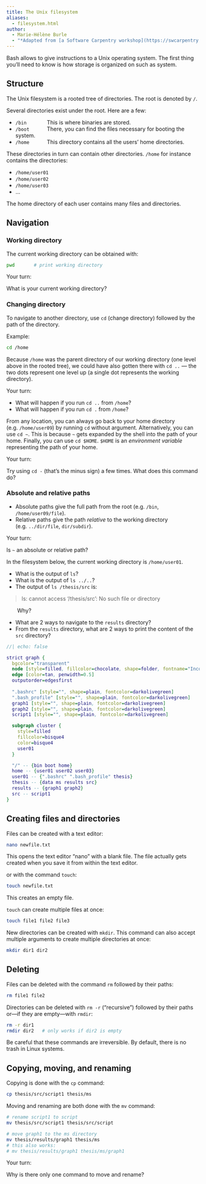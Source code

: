 ```yaml
---
title: The Unix filesystem
aliases:
  - filesystem.html
author:
  - Marie-Hélène Burle
  - "*Adapted from [a Software Carpentry workshop](https://swcarpentry.github.io/shell-novice/index.html)*"
---
```


:::{.def}

Bash allows to give instructions to a Unix operating system. The first thing you'll need to know is how storage is organized on such as system.

:::

## Structure

The Unix filesystem is a rooted tree of directories. The root is denoted by `/`.

Several directories exist under the root. Here are a few:

- `/bin` &emsp;&emsp;&emsp;&ensp;This is where binaries are stored.
- `/boot` &emsp;&emsp;&emsp;There, you can find the files necessary for booting the system.
- `/home` &emsp;&emsp;&emsp;This directory contains all the users' home directories.

These directories in turn can contain other directories. `/home` for instance contains the directories:

- `/home/user01`
- `/home/user02`
- `/home/user03`
- ...

The home directory of each user contains many files and directories.

## Navigation

### Working directory

The current working directory can be obtained with:

```.bash
pwd		  # print working directory
```

:::{.exo}

:::{.yourturn}

Your turn:

:::

What is your current working directory?

:::

### Changing directory

To navigate to another directory, use `cd` (change directory) followed by the path of the directory.

:::{.example}

Example:

:::

```.bash
cd /home
```

Because `/home` was the parent directory of our working directory (one level above in the rooted tree), we could have also gotten there with `cd ..` — the two dots represent one level up (a single dot represents the working directory).

:::{.exo}

:::{.yourturn}

Your turn:

:::

- What will happen if you run `cd ..` from `/home`?
- What will happen if you run `cd .` from `/home`?

:::

From any location, you can always go back to your home directory (e.g. `/home/user09`) by running `cd` without argument. Alternatively, you can use `cd ~`. This is because `~` gets expanded by the shell into the path of your home. Finally, you can use `cd $HOME`. `$HOME` is an *environment variable* representing the path of your home.

:::{.exo}

:::{.yourturn}

Your turn:

:::

Try using `cd -` (that's the minus sign) a few times. What does this command do?

:::

### Absolute and relative paths

- Absolute paths give the full path from the root (e.g. `/bin`, `/home/user09/file`).
- Relative paths give the path *relative* to the working directory (e.g. `../dir/file`, `dir/subdir`).

:::{.exo}

:::{.yourturn}

Your turn:

:::

Is `~` an absolute or relative path?

:::

:::{.exo}

In the filesystem below, the current working directory is `/home/user01`.

- What is the output of `ls`?
- What is the output of `ls ../..`?
- The output of `ls /thesis/src` is:

>ls: cannot access '/thesis/src': No such file or directory

&emsp;&emsp;Why?

- What are 2 ways to navigate to the `results` directory?
- From the `results` directory, what are 2 ways to print the content of the `src` directory?

```dot
//| echo: false

strict graph {
  bgcolor="transparent"
  node [style=filled, fillcolor=chocolate, shape=folder, fontname="Inconsolata, sans-serif"]
  edge [color=tan, penwidth=0.5]
  outputorder=edgesfirst
  
  ".bashrc" [style="", shape=plain, fontcolor=darkolivegreen]
  ".bash_profile" [style="", shape=plain, fontcolor=darkolivegreen]
  graph1 [style="", shape=plain, fontcolor=darkolivegreen]
  graph2 [style="", shape=plain, fontcolor=darkolivegreen]
  script1 [style="", shape=plain, fontcolor=darkolivegreen]

  subgraph cluster {
	style=filled
	fillcolor=bisque4
	color=bisque4
	user01
  }

  "/" -- {bin boot home}
  home -- {user01 user02 user03}
  user01 -- {".bashrc" ".bash_profile" thesis}
  thesis -- {data ms results src}
  results -- {graph1 graph2}
  src -- script1
}
```

:::

## Creating files and directories

Files can be created with a text editor:

```.bash
nano newfile.txt
```

:::{.note}

This opens the text editor "nano" with a blank file. The file actually gets created when you save it from within the text editor.

:::

or with the command `touch`:

```.bash
touch newfile.txt
```

:::{.note}

This creates an empty file.

:::

`touch` can create multiple files at once:

```.bash
touch file1 file2 file3
```

New directories can be created with `mkdir`. This command can also accept multiple arguments to create multiple directories at once:

```.bash
mkdir dir1 dir2
```

## Deleting

Files can be deleted with the command `rm` followed by their paths:

```.bash
rm file1 file2
```

Directories can be deleted with `rm -r` ("recursive") followed by their paths or—if they are empty—with `rmdir`:

```.bash
rm -r dir1
rmdir dir2	 # only works if dir2 is empty
```

[Be careful that these commands are irreversible. By default, there is no trash in Linux systems.]{.emph}

## Copying, moving, and renaming

Copying is done with the `cp` command:

```.bash
cp thesis/src/script1 thesis/ms
```

Moving and renaming are both done with the `mv` command:

```.bash
# rename script1 to script
mv thesis/src/script1 thesis/src/script

# move graph1 to the ms directory
mv thesis/results/graph1 thesis/ms
# this also works:
# mv thesis/results/graph1 thesis/ms/graph1
```

:::{.exo}

:::{.yourturn}

Your turn:

:::

Why is there only one command to move and rename?

:::
